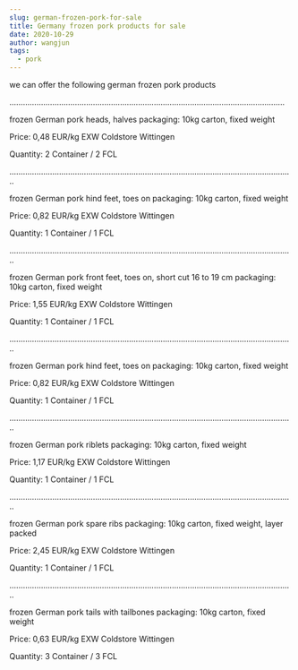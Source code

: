 ```yaml
---
slug: german-frozen-pork-for-sale
title: Germany frozen pork products for sale
date: 2020-10-29
author: wangjun
tags:
  - pork
---
```

we can offer the following german frozen pork products

..........................................................................................................................

frozen German pork heads, halves
packaging: 10kg carton, fixed weight 

Price: 0,48 EUR/kg EXW Coldstore Wittingen

Quantity: 2 Container / 2 FCL

..............................................................................................................................

frozen German pork hind feet, toes on
packaging: 10kg carton, fixed weight


Price: 0,82 EUR/kg EXW Coldstore Wittingen


Quantity: 1 Container / 1 FCL

..............................................................................................................................

frozen German pork front feet, toes on,
short cut 16 to 19 cm
packaging: 10kg carton, fixed weight


 Price: 1,55 EUR/kg EXW Coldstore Wittingen


 Quantity: 1 Container / 1 FCL

..............................................................................................................................

frozen German pork hind feet, toes on
packaging: 10kg carton, fixed weight


Price: 0,82 EUR/kg EXW Coldstore Wittingen


Quantity: 1 Container / 1 FCL

..............................................................................................................................

frozen German pork riblets
packaging: 10kg carton, fixed weight


Price: 1,17 EUR/kg EXW Coldstore Wittingen


 Quantity: 1 Container / 1 FCL

..............................................................................................................................

frozen German pork spare ribs
packaging: 10kg carton, fixed weight, layer packed

Price: 2,45 EUR/kg EXW Coldstore Wittingen

Quantity: 1 Container / 1 FCL

..............................................................................................................................

frozen German pork tails with tailbones
packaging: 10kg carton, fixed weight

Price: 0,63 EUR/kg EXW Coldstore Wittingen

Quantity: 3 Container / 3 FCL